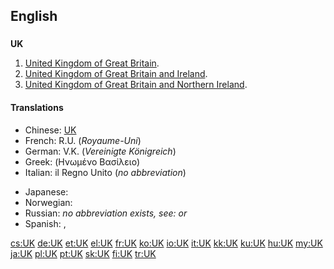 {{also|.uk|uK|ük}}
==English==

==={{initialism}}===
'''UK'''

# [[United Kingdom of Great Britain]].
# [[United Kingdom of Great Britain and Ireland]].
# [[United Kingdom of Great Britain and Northern Ireland]].

====Translations====
{{trans-top|United Kingdom of Great Britain}}
{{trans-mid}}
{{trans-bottom}}
{{trans-top|United Kingdom of Great Britain and Ireland}}
{{trans-mid}}
{{trans-bottom}}
{{trans-top|United Kingdom of Great Britain and Northern Ireland}}
* Chinese: [[UK]]
* French: R.U. (''Royaume-Uni'') {{m}}
* German: V.K. (''Vereinigte Königreich'') {{n}}
* Greek: {{t|el|ΗΒ|n}} (Ηνωμένο Βασίλειο)
* Italian: il Regno Unito {{m}} (''no abbreviation'')
{{trans-mid}}
* Japanese: {{t+|ja|UK}}
* Norwegian: {{t+|no|Storbritannia}}
* Russian: ''no abbreviation exists, see:'' {{t-|ru|Соединённое Королевство}} ''or''  {{t+|ru|Великобритания}}
* Spanish: {{t|es|R.U.|m}}, {{qualifier|written out}} {{t|es|Reino Unido|m}}
{{trans-bottom}}

[[cs:UK]]
[[de:UK]]
[[et:UK]]
[[el:UK]]
[[fr:UK]]
[[ko:UK]]
[[io:UK]]
[[it:UK]]
[[kk:UK]]
[[ku:UK]]
[[hu:UK]]
[[my:UK]]
[[ja:UK]]
[[pl:UK]]
[[pt:UK]]
[[sk:UK]]
[[fi:UK]]
[[tr:UK]]